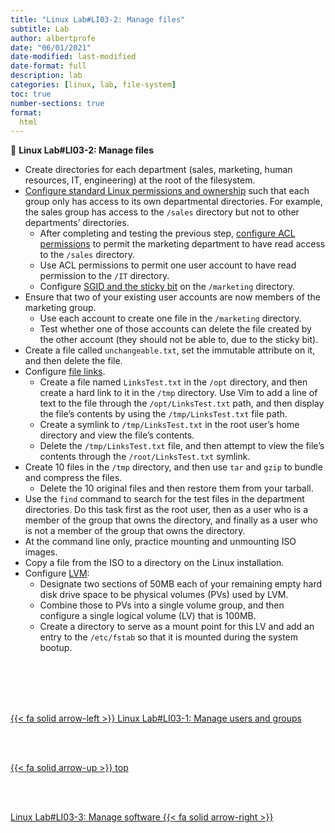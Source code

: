 ```yaml
---
title: "Linux Lab#LI03-2: Manage files"
subtitle: Lab
author: albertprofe
date: "06/01/2021"
date-modified: last-modified
date-format: full
description: lab
categories: [linux, lab, file-system]
toc: true
number-sections: true
format:
  html
---
```


::: {.labs}
📘 **Linux Lab#LI03-2: Manage files**

-   Create directories for each department (sales, marketing, human resources, IT, engineering) at the root of the filesystem.
-   [Configure standard Linux permissions and ownership](https://www.redhat.com/sysadmin/manage-permissions) such that each group only has access to its own departmental directories. For example, the sales group has access to the `/sales` directory but not to other departments' directories.
    -   After completing and testing the previous step, [configure ACL permissions](https://opensource.com/article/20/3/external-drives-linux) to permit the marketing department to have read access to the `/sales` directory.
    -   Use ACL permissions to permit one user account to have read permission to the `/IT` directory.
    -   Configure [SGID and the sticky bit](https://www.redhat.com/sysadmin/suid-sgid-sticky-bit) on the `/marketing` directory.
-   Ensure that two of your existing user accounts are now members of the marketing group.
    -   Use each account to create one file in the `/marketing` directory.
    -   Test whether one of those accounts can delete the file created by the other account (they should not be able to, due to the sticky bit).
-   Create a file called `unchangeable.txt`, set the immutable attribute on it, and then delete the file.
-   Configure [file links](https://www.redhat.com/sysadmin/linking-linux-explained).
    -   Create a file named `LinksTest.txt` in the `/opt` directory, and then create a hard link to it in the `/tmp` directory. Use Vim to add a line of text to the file through the `/opt/LinksTest.txt` path, and then display the file's contents by using the `/tmp/LinksTest.txt` file path.
    -   Create a symlink to `/tmp/LinksTest.txt` in the root user's home directory and view the file's contents.
    -   Delete the `/tmp/LinksTest.txt` file, and then attempt to view the file's contents through the `/root/LinksTest.txt` symlink.
-   Create 10 files in the `/tmp` directory, and then use `tar` and `gzip` to bundle and compress the files.
    -   Delete the 10 original files and then restore them from your tarball.
-   Use the `find` command to search for the test files in the department directories. Do this task first as the root user, then as a user who is a member of the group that owns the directory, and finally as a user who is not a member of the group that owns the directory.
-   At the command line only, practice mounting and unmounting ISO images.
-   Copy a file from the ISO to a directory on the Linux installation.
-   Configure [LVM](https://www.redhat.com/sysadmin/creating-logical-volumes):
    -   Designate two sections of 50MB each of your remaining empty hard disk drive space to be physical volumes (PVs) used by LVM.
    -   Combine those to PVs into a single volume group, and then configure a single logical volume (LV) that is 100MB.
    -   Create a directory to serve as a mount point for this LV and add an entry to the `/etc/fstab` so that it is mounted during the system bootup.
:::



<!--- navLinks -->
<br><br>
<div class=row>
<br>
<div class='column left previous'>
<br>
[{{< fa solid arrow-left >}} Linux Lab#LI03-1: Manage users and groups](/linux/lilab03-1.qmd)
<br>
</div>
<br>
<div class='column center'>
<br>
[{{< fa solid arrow-up >}} top](#top)
<br>
</div>
<br>
<div class='column right next'>
<br>
[Linux Lab#LI03-3: Manage software  {{< fa solid arrow-right >}}](/linux/lilab03-3.qmd)
<br>
</div>
<br>
</div>
